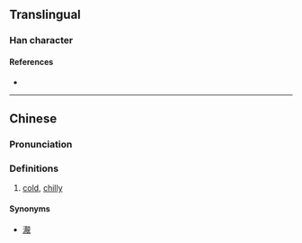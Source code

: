 {{character info}}
==Translingual==

===Han character===
{{Han char|rn=85|rad=水|as=14|sn=17|four=|canj=EQBU|ids=⿰氵靘}}

====References====
* {{Han ref|kx=0656.220|dkj=18518|dj=1067.060|hdz=31765.110|uh=6FEA|ud=28650}}

----

==Chinese==
{{zh-forms}}

===Pronunciation===
{{zh-pron
|m=qìng
|c=cing6
|mc=
|oc=
|ma=
|cat=a
}}

===Definitions===
{{zh-hanzi}}

# [[cold]], [[chilly]]

====Synonyms====
*[[㵾]]